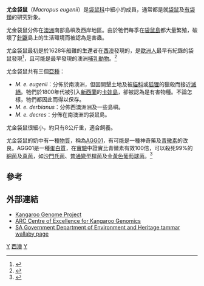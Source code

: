 {{Speciesbox
| genus = Notamacropus
| species = eugenii
| name = 尤金袋鼠<ref name=MSW3>{{MSW3 Groves|pages=64}}</ref>
| status = LC
| status_system = iucn3.1
| status_ref = <ref name=IUCN>{{IUCN2008 | assessors = Australasian Marsupial & Monotreme Specialist Group | year = 2008 | id = 41512 | title = Macropus eugenii | downloaded = 2013-01-01}}</ref>
| image = Macropus eugenii.jpg
| authority = [[Anselme_Gaëtan_Desmarest|Desmarest]], 1817
}}
'''尤金袋鼠'''（''Macropus eugenii''）是[[袋鼠科|袋鼠科]]中細小的成員，通常都是就[[袋鼠|袋鼠]]及[[有袋類|有袋類]]的研究對象。

尤金袋鼠分佈在[[澳洲|澳洲]]南部島嶼及西岸地區。由於牠們每季在[[袋鼠島|袋鼠島]]都大量繁殖，破壞了[[針鼴|針鼴]]島上的生活環境而被認為是害蟲。

尤金袋鼠最初是於1628年船難的生還者在[[西澳大利亞州|西澳]]發現的，是[[歐洲人|歐洲人]]最早有紀錄的袋鼠發現<ref name="Pearson 2005">{{cite book en | first = Michael | last = Pearson | year = 2005 | title = Great Southern Land: The maritime exploration of Terra Australis | publisher = Department of the Environment and Heritage, Government of Australia | url = http://www.environment.gov.au/heritage/publications/pubs/great-southern-land.pdf | accessdate = 2007-12-21 | isbn = 0642551855 | deadurl = yes | archiveurl = https://web.archive.org/web/20070929132830/http://www.environment.gov.au/heritage/publications/pubs/great-southern-land.pdf | archivedate = 2007-09-29 }}</ref>，且可能是最早發現的澳洲[[哺乳動物|哺乳動物]]。<ref name="Storr 1965">{{cite journal en | first = Glen | last = Storr | year = 1965 | title = The physiography, vegetation and vertebrate fauna of the Wallabi Group, Houtman Abrolhos | journal = Journal of the Royal Society of Western Australia | volume = 48 | issue = 1 | pages = 1-14}}</ref>

尤金袋鼠共有三個[[亞種|亞種]]：
* ''M. e. eugenii''：分佈於南澳洲，但因開墾土地及被[[貓科|貓科]]或[[狐狸|狐狸]]的獵殺而接近[[滅絕|滅絕]]。牠們於1800年代被引入[[新西蘭|新西蘭]]的[[卡娃島|卡娃島]]，卻被認為是有害物種。不論怎樣，牠們都因此而得以保存。
* ''M. e. derbianus''：分佈西澳洲洲及一些島嶼。
* ''M. e. decres''：分佈在南澳洲的袋鼠島。

尤金袋鼠很細小，約只有8公斤重，適合飼養。

尤金袋鼠的奶中有一種[[物質|物質]]，稱為[[AGG01|AGG01]]，有可能是一種神奇藥及[[青黴素|青黴素]]的改良。AGG01是一種[[蛋白質|蛋白質]]，在[[實驗|實驗]]中證實比青黴素有效100倍，可以殺死99%的[[細菌|細菌]]及[[真菌|真菌]]，如[[沙門氏菌|沙門氏菌]]、[[普通變型桿菌|普通變型桿菌]]及[[金黃色葡萄球菌|金黃色葡萄球菌]]。<ref>{{cite web | title = Fighting superbugs with milk | url = http://www.newscientist.com/article/mg19025484.300-fighting-superbugs-with-milk.html | work = [http://NewScientist.com NewScientist.com] | date = 2006-04-20 | accessdate = 2006-09-07 | archive-date = 2006-09-08 | archive-url = https://web.archive.org/web/20060908023007/http://www.newscientist.com/article/mg19025484.300-fighting-superbugs-with-milk.html | dead-url = no }}</ref>

== 參考 ==
{{reflist}}

== 外部連結 ==
{{commons|Macropus eugenii|尤金袋鼠}}
* [https://web.archive.org/web/20080516225953/http://kangaroo.genome.org.au/ Kangaroo Genome Project]
* [https://web.archive.org/web/20050615133720/http://kangaroo.genomics.org.au/ ARC Centre of Excellence for Kangaroo Genomics]
* [https://web.archive.org/web/20080517030830/http://www.environment.sa.gov.au/biodiversity/tammar.html SA Government Department of Environment and Heritage tammar wallaby page]
{{Taxonbar}}

[[Category:大袋鼠属|Y]]
[[Category:西澳大利亞州|西澳]]
[[Category:1817年描述的动物|Y]]